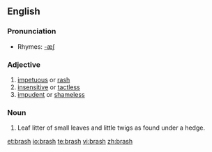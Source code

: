 ==English==

===Pronunciation===
*Rhymes: [[Rhymes:English:-æʃ|-æʃ]]

===Adjective===
{{en-adj}}

# [[impetuous]] or [[rash]]
# [[insensitive]] or [[tactless]]
# [[impudent]] or [[shameless]]

===Noun===
{{en-noun|-}}

# Leaf litter of small leaves and little twigs as found under a hedge.

[[et:brash]]
[[io:brash]]
[[te:brash]]
[[vi:brash]]
[[zh:brash]]